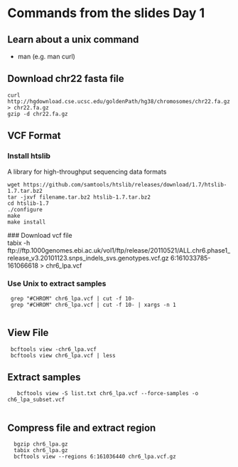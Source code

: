 
# Commands from the slides Day 1

## Learn about a unix command
* man <command> (e.g. man curl)

## Download chr22 fasta file

    curl http://hgdownload.cse.ucsc.edu/goldenPath/hg38/chromosomes/chr22.fa.gz > chr22.fa.gz
    gzip -d chr22.fa.gz

## VCF Format

### Install htslib
 A library for high-throughput sequencing data formats

    wget https://github.com/samtools/htslib/releases/download/1.7/htslib-1.7.tar.bz2
    tar -jxvf filename.tar.bz2 htslib-1.7.tar.bz2
    cd htslib-1.7
    ./configure
    make
    make install
    
 ### Download vcf file   
     tabix -h ftp://ftp.1000genomes.ebi.ac.uk/vol1/ftp/release/20110521/ALL.chr6.phase1_release_v3.20101123.snps_indels_svs.genotypes.vcf.gz 6:161033785-161066618 > chr6_lpa.vcf
     
### Use Unix to extract samples
     grep "#CHROM" chr6_lpa.vcf | cut -f 10- 
     grep "#CHROM" chr6_lpa.vcf | cut -f 10- | xargs -n 1
     
## View File
     bcftools view -chr6_lpa.vcf
     bcftools view chr6_lpa.vcf | less
## Extract samples
       bcftools view -S list.txt chr6_lpa.vcf --force-samples -o ch6_lpa_subset.vcf
       
## Compress file and extract region
      bgzip chr6_lpa.gz
      tabix chr6_lpa.gz
      bcftools view --regions 6:161036440 chr6_lpa.vcf.gz
